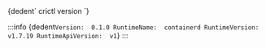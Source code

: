 

<CodeBlock language="bash">
    {dedent`
        crictl version
    `}
</CodeBlock>

:::info 
<CodeBlock language="bash">
    {dedent`
        Version:  0.1.0
        RuntimeName:  containerd
        RuntimeVersion:  v1.7.19
        RuntimeApiVersion:  v1
    `}
</CodeBlock>
:::
